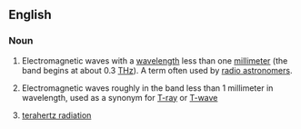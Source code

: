 ==English==

===Noun===
{{en-noun|-}}

# {{label|en|astronomy}} Electromagnetic waves with a [[wavelength]] less than one [[millimeter]] (the band begins at about 0.3 [[THz]]). A term often used by [[radio astronomer]]s.
# {{label|en|engineering}} Electromagnetic waves roughly in the band less than 1 millimeter in wavelength, used as a synonym for [[T-ray]] or [[T-wave]]
# [[terahertz radiation]]
